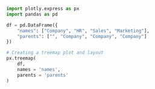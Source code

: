 

```python
import plotly.express as px
import pandas as pd
```

```python
df = pd.DataFrame({
    "names": ["Company", "HR", "Sales", "Marketing"],
    "parents": ["", "Company", "Company", "Company"]
})

# Creating a treemap plot and layout
px.treemap(
    df,
    names = 'names',
    parents = 'parents'
)
```

```python


```